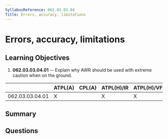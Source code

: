 ```yaml
---
SyllabusReference: 062.03.03.04
Title: Errors, accuracy, limitations
---
```


# Errors, accuracy, limitations

## Learning Objectives

1. **062.03.03.04.01** -- Explain why AWR should be used with extreme caution when
   on the ground.

|                 | ATPL(A) | CPL(A) | ATPL(H)/IR | ATPL(H)/VFR | CPL(H) | IR  | CBIR(A) |
| --------------- | ------- | ------ | ---------- | ----------- | ------ | --- | ------- |
| 062.03.03.04.01 | X       |        | X          | X           |        | X   | X       |

## Summary

## Questions
